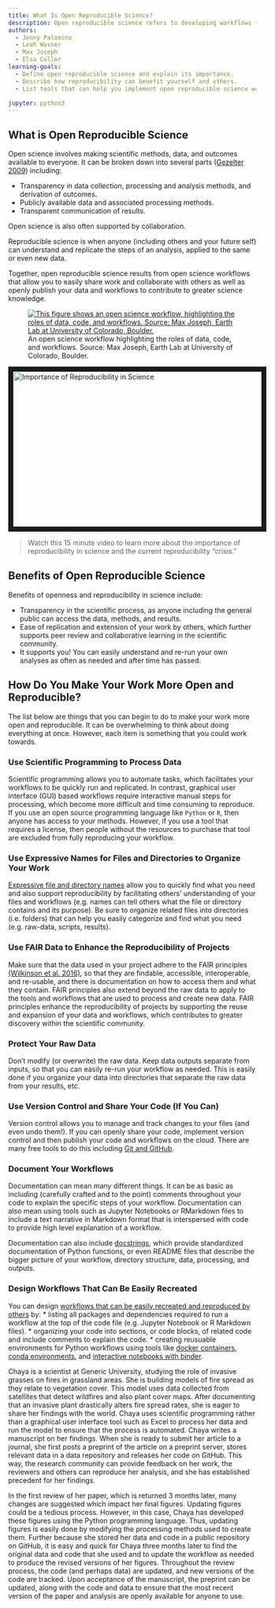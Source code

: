 ```yaml
---
title: What Is Open Reproducible Science?
description: Open reproducible science refers to developing workflows that others can easily understand and use. It enables you to build on others' work rather than starting from scratch. Learn about the importance and benefits of open reproducible science.
authors:
  - Jenny Palomino
  - Leah Wasser
  - Max Joseph
  - Elsa Culler
learning-goals:
  - Define open reproducible science and explain its importance.
  - Describe how reproducibility can benefit yourself and others.
  - List tools that can help you implement open reproducible science workflows.

jupyter: python3
---
```


## What is Open Reproducible Science

Open science involves making scientific methods, data, and outcomes available to everyone. It can be broken down into several parts (<a href="http://www.openscience.org/blog/?p=269" target="_blank">Gezelter 2009</a>) including:

  * Transparency in data collection, processing and analysis methods, and derivation of outcomes.
  * Publicly available data and associated processing methods.
  * Transparent communication of results.

Open science is also often supported by collaboration.

Reproducible science is when anyone (including others and your future self) can understand and replicate the steps of an analysis, applied to the same or even new data. 

Together, open reproducible science results from open science workflows that allow you to easily share work and collaborate with others as well as openly publish your data and workflows to contribute to greater science knowledge. 

<figure>
 <a href="/images/courses/earth-analytics/bootcamp/open-science/workflow.png">
 <img src="/images/courses/earth-analytics/bootcamp/open-science/workflow.png" alt="This figure shows an open science workflow, highlighting the roles of data, code, and workflows. Source: Max Joseph, Earth Lab at University of Colorado, Boulder."></a>
 <figcaption> An open science workflow highlighting the roles of data, code, and workflows. Source: Max Joseph, Earth Lab at University of Colorado, Boulder.
 </figcaption>
</figure>

<a 
  href="https://www.youtube.com/watch?v=NGFO0kdbZmk&feature=youtu.be" 
  target="_blank">
    <img 
      src="http://img.youtube.com/vi/NGFO0kdbZmk/0.jpg" 
      alt="Importance of Reproducibility in Science" 
      width="560" height="315" border = "10" />
</a>

> Watch this 15 minute video to learn more about the importance of reproducibility in science and the current reproducibility "crisis."


## Benefits of Open Reproducible Science

Benefits of openness and reproducibility in science include:

  * Transparency in the scientific process, as anyone including the general public can access the data, methods, and results. 
  * Ease of replication and extension of your work by others, which further supports peer review and collaborative learning in the scientific community. 
  * It supports you! You can easily understand and re-run your own analyses as often as needed and after time has passed.  

## How Do You Make Your Work More Open and Reproducible?

The list below are things that you can begin to do to make your work more open and reproducible. It can be overwhelming to think about doing everything at once. However, each item is something that you could work towards. 

### Use Scientific Programming to Process Data

Scientific programming allows you to automate tasks, which facilitates your workflows to be quickly run and replicated. In contrast, graphical user interface (GUI) based workflows require interactive manual steps for processing, which become more difficult and time consuming to reproduce. If you use an open source programming language like `Python` or `R`, then anyone has access to your methods. However, if you use a tool that requires a license, then people without the resources to purchase that tool are excluded from fully reproducing your workflow. 

### Use Expressive Names for Files and Directories to Organize Your Work 

<a href="{{ site.url }}/courses/intro-to-earth-data-science/open-reproducible-science/get-started-open-reproducible-science/best-practices-for-organizing-open-reproducible-science/">Expressive file and directory names</a> allow you to quickly find what you need and also support reproducibility by facilitating others' understanding of your files and workflows (e.g. names can tell others what the file or directory contains and its purpose). Be sure to organize related files into directories (i.e. folders) that can help you easily categorize and find what you need (e.g. raw-data, scripts, results).

### Use FAIR Data to Enhance the Reproducibility of Projects

Make sure that the data used in your project adhere to the FAIR principles <a href="https://www.nature.com/articles/sdata201618" target="_blank">(Wilkinson et al. 2016)</a>, so that they are findable, accessible, interoperable, and re-usable, and there is documentation on how to access them and what they contain. FAIR principles also extend beyond the raw data to apply to the tools and workflows that are used to process and create new data. FAIR principles enhance the reproducibility of projects by supporting the reuse and expansion of your data and workflows, which contributes to greater discovery within the scientific community.  

### Protect Your Raw Data 

Don't modify (or overwrite) the raw data. Keep data outputs separate from inputs, so that you can easily re-run your workflow as needed. This is easily done if you organize your data into directories that separate the raw data from your results, etc. 

### Use Version Control and Share Your Code (If You Can)

Version control allows you to manage and track changes to your files (and even undo them!). If you can openly share your code, implement version control and then publish your code and workflows on the cloud. There are many free tools to do this including <a href="{{ site.url }}/workshops/intro-version-control-git/">Git and GitHub</a>. 

### Document Your Workflows

Documentation can mean many different things. It can be as basic as including (carefully crafted and to the point) comments throughout your code to explain the specific steps of your workflow. Documentation can also mean using tools such as Jupyter Notebooks or RMarkdown files to include a text narrative in Markdown format that is interspersed with code to provide high level explanation of a workflow. 

Documentation can also include <a href="{{ site.url }}/courses/earth-analytics-python/contribute-to-open-source/software-documentation-python/">docstrings</a>, which provide standardized documentation of Python functions, or even README files that describe the bigger picture of your workflow, directory structure, data, processing, and outputs.

### Design Workflows That Can Be Easily Recreated

You can design <a href="{{ site.url }}/courses/earth-analytics-python/create-efficient-data-workflows/design-efficient-workflows/">workflows that can be easily recreated and reproduced by others</a> by:
* listing all packages and dependencies required to run a workflow at the top of the code file (e.g. Jupyter Notebook or R Markdown files).
* organizing your code into sections, or code blocks, of related code and include comments to explain the code. 
* creating reusuable environments for Python workflows using tools like <a href="https://www.docker.com/resources/what-container"  target="_blank">docker containers</a>, <a href="https://docs.conda.io/en/latest/"  target="_blank">conda environments</a>, and <a href="https://mybinder.org/" target="_blank">interactive notebooks with binder</a>. 


::: {.callout title="Open Reproducible Science - A Case Study"}

Chaya is a scientist at Generic University, studying the role of invasive grasses on fires in grassland areas. She is building models of fire spread as they relate to vegetation cover. This model uses data collected from satellites that detect wildfires and also plant cover maps. After documenting that an invasive plant drastically alters fire spread rates, she is eager to share her findings with the world. Chaya uses scientific programming rather than a graphical user interface tool such as Excel to process her data and run the model to ensure that the process is automated. Chaya writes a manuscript on her findings. When she is ready to submit her article to a journal, she first posts a preprint of the article on a preprint server, stores relevant data in a data repository and releases her code on GitHub. This way, the research community can provide feedback on her work, the reviewers and others can reproduce her analysis, and she has established precedent for her findings. 

In the first review of her paper, which is returned 3 months later, many changes are suggested which impact her final figures. Updating figures could be a tedious process. However, in this case, Chaya has developed these figures using the Python programming language. Thus, updating figures is easily done by modifying the processing methods used to create them. Further because she stored her data and code in a public repository on GitHub, it is easy and quick for Chaya three months later to find the original data and code that she used and to update the workflow as needed to produce the revised versions of her figures. Throughout the review process, the code (and perhaps data) are updated, and new versions of the code are tracked. Upon acceptance of the manuscript, the preprint can be updated, along with the code and data to ensure that the most recent version of the paper and analysis are openly available for anyone to use.

:::

